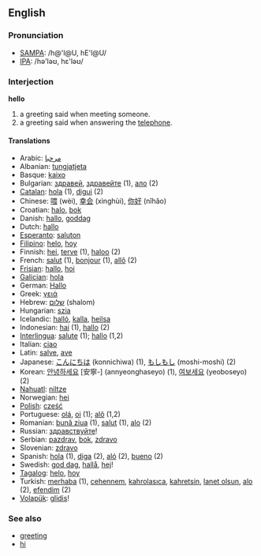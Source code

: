 ==English==

===Pronunciation===
*[[w:SAMPA|SAMPA]]: /h@'l@U, hE'l@U/
*[[w:IPA|IPA]]: /hə'ləʊ, hε'ləʊ/

===Interjection===
'''hello'''

#a greeting said when meeting someone.
#a greeting said when answering the [[telephone]].

====Translations====
*Arabic: [[مرحبا]]
*Albanian: [[tungjatjeta]]
*Basque: [[kaixo]]
*Bulgarian: [[здравей]], [[здравейте]] (1), [[ало]] (2)
*[[Catalan]]: [[hola]] (1), [[digui]] (2)
*Chinese: [[喂]] (wèi), [[幸会]] (xìnghùi), [[你好]] (nǐhǎo)
*Croatian: [[halo]], [[bok]]
*Danish: [[hallo]], [[goddag]]
*Dutch: [[hallo]]
*[[Esperanto]]: [[saluton]]
*[[Filipino]]: [[helo]], [[hoy]]
*Finnish: [[hei]], [[terve]] (1), [[haloo]] (2)
*French: [[salut]] (1), [[bonjour]] (1), [[allô]] (2)
*[[Frisian]]: [[hallo]], [[hoi]]
*[[Galician]]: [[hola]]
*German: [[Hallo]]
*Greek: [[γειά]]
*Hebrew: [[שלום]] (shalom)
*Hungarian: [[szia]]
*Icelandic: [[halló]], [[kalla]], [[heilsa]]
*Indonesian: [[hai]] (1), [[hallo]] (2)
*[[Interlingua]]: [[salute]] (1); [[hallo]] (1,2)
*Italian: [[ciao]]
*Latin: [[salve]], [[ave]]
*Japanese: [[こんにちは]] (konnichiwa) (1), [[もしもし]] (moshi-moshi) (2)
*Korean: [[안녕하세요]] [安寧-] (annyeonghaseyo) (1), [[여보세요]] (yeoboseyo) (2)
*[[Nahuatl]]: [[niltze]]
*Norwegian: [[hei]]
*[[Polish]]: [[cześć]]
*Portuguese: [[olá]], [[oi]] (1); [[alô]] (1,2)
*Romanian: [[bună ziua]] (1), [[salut]] (1), [[alo]] (2) 
*Russian: [[здравствуйте]]!
*Serbian: [[pazdrav]], [[bok]], [[zdravo]]
*Slovenian: [[zdravo]]
*Spanish: [[hola]] (1), [[diga]] (2), [[aló]] (2), [[bueno]] (2)
*Swedish: [[god dag]], [[hallå]], [[hej]]!
*[[Tagalog]]: [[helo]], [[hoy]]
*Turkish: [[merhaba]] (1), [[cehennem]], [[kahrolasıca]], [[kahretsin]], [[lanet olsun]], [[alo]] (2), [[efendim]] (2)
*[[Volapük]]: [[glidis]]!

=== See also ===
*[[greeting]]
*[[hi]]